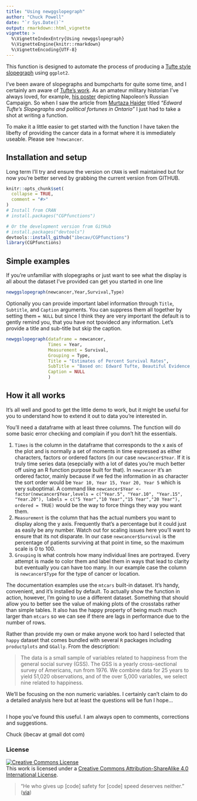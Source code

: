 ```yaml
---
title: "Using newggslopegraph"
author: "Chuck Powell"
date: "`r Sys.Date()`"
output: rmarkdown::html_vignette
vignette: >
  %\VignetteIndexEntry{Using newggslopegraph}
  %\VignetteEngine{knitr::rmarkdown}
  %\VignetteEncoding{UTF-8}
---
```

This function is designed to automate the process of producing a [Tufte style slopegraph](https://www.edwardtufte.com/bboard/q-and-a-fetch-msg?msg_id=0003nk) using `ggplot2`. 

I've been aware of slopegraphs and bumpcharts for quite some time, and I certainly am aware of [Tufte's work](https://www.edwardtufte.com/tufte/). As an amateur military historian I've always loved, for example, [his poster](https://www.edwardtufte.com/tufte/posters) depicting Napoleon's Russian Campaign. So when I saw the article from [Murtaza Haider](https://www.r-bloggers.com/author/murtaza-haider/) titled *"Edward Tufte’s Slopegraphs and political fortunes in Ontario"* I just had to take a shot at writing a function.

To make it a little easier to get started with the function I have taken the libefty of providing the cancer data in a format where it is immediately useable.  Please see `?newcancer`.

## Installation and setup

Long term I'll try and ensure the version on `CRAN` is well maintained but for now you're better served by grabbing the current version from GITHUB.

```r
knitr::opts_chunk$set(
  collapse = TRUE,
  comment = "#>"
)
# Install from CRAN
# install.packages("CGPfunctions")

# Or the development version from GitHub
# install.packages("devtools")
devtools::install_github("ibecav/CGPfunctions")
library(CGPfunctions)
```

## Simple examples

If you're unfamiliar with slopegraphs or just want to see what the display is all about the dataset I've provided can get you started in one line

```r
newggslopegraph(newcancer,Year,Survival,Type)
```

Optionally you can provide important label information through `Title`, `Subtitle`, and `Caption` arguments.  You can suppress them all together by setting them `= NULL` but since I think they are very important the default is to gently remind you, that you have not tpovidecd any information.  Let's provide a title and sub-title but skip the caption.

```r
newggslopegraph(dataframe = newcancer,
                Times = Year,
                Measurement = Survival,
                Grouping = Type,
                Title = "Estimates of Percent Survival Rates",
                SubTitle = "Based on: Edward Tufte, Beautiful Evidence, 174, 176.",
                Caption = NULL
                )
```

## How it all works

It's all well and good to get the little demo to work, but it might be useful for you to understand how to extend it out to data you're interested in.

You'll need a dataframe with at least three columns.  The function will do some basic error checking and complain if you don't hit the essentials.

1.  `Times` is the column in the dataframe that corresponds to the x axis of the plot and is normally a set of moments in time expressed as either characters, factors or ordered factors (in our case `newcancer$Year`.  If it is truly time series data (esepcially with a lot of dates you're much better off using an R function purpose built for that). In `newcancer` it's an ordered factor, mainly because if we fed the information in as character the sort order would be `Year 10, Year 15, Year 20, Year 5` which is very suboptimal. A command like `newcancer$Year <- factor(newcancer$Year,levels = c("Year.5", "Year.10", "Year.15", "Year.20"), labels = c("5 Year","10 Year","15 Year","20 Year"), ordered = TRUE)` would be the way to force things they way you want them.
2.  `Measurement` is the column that has the actual numbers you want to display along the y axis. Frequently that's a percentage but it could just as easily be any number.  Watch out for scaling issues here you'll want to ensure that its not disparate. In our case `newcancer$Survival` is the percentage of patients surviving at that point in time, so the maximum scale is 0 to 100.
3.  `Grouping` is what controls how many individual lines are portrayed. Every attempt is made to color them and label them in ways that lead to clarity but eventually you can have too many. In our example case the column is `newcancer$Type` for the type of cancer or location.

The documentation examples use the `mtcars` built-in dataset.  It's handy, convenient, and it's installed by default. To actually show the function in action, however, I'm going to use a different dataset.  Something that should allow you to better see the value of making plots of the crosstabs rather than simple tables.  It also has the happy property of being much much larger than `mtcars` so we can see if there are lags in performance due to the number of rows.

Rather than provide my own or make anyone work too hard I selected that `happy` dataset that comes bundled with several `R` packages including `productplots` and `GGally`.   From the description:

> The data is a small sample of variables related to happiness from the general social survey (GSS). The GSS is a yearly cross-sectional survey of Americans, run from 1976. We combine data for 25 years to yield 51,020 observations, and of the over 5,000 variables, we select nine related to happiness. 


We'll be focusing on the non numeric variables.  I certainly can't claim to do a detailed analysis here but at least the questions will be fun I hope...

```r

```

I hope you've found this useful.  I am always open to comments, corrections and suggestions.

Chuck (ibecav at gmail dot com)

### License
<a rel="license" href="http://creativecommons.org/licenses/by-sa/4.0/"><img alt="Creative Commons License" style="border-width:0" src="https://i.creativecommons.org/l/by-sa/4.0/88x31.png" /></a><br />This work is licensed under a <a rel="license" href="http://creativecommons.org/licenses/by-sa/4.0/">Creative Commons Attribution-ShareAlike 4.0 International License</a>.

> "He who gives up [code] safety for [code] speed deserves neither."
([via](https://twitter.com/hadleywickham/status/504368538874703872))
